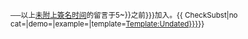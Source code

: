<!--Template:Undated--><small class="autosigned">──以上[[Wikipedia:签名|未附上簽名时间]]的留言于{{{1|{{{{{|safesubst:}}}5~}}之前}}}加入。<includeonly>{{ {{{|safesubst:}}}CheckSubst|no cat={{{no cat|}}}|demo={{{demo|}}}|example={{{example|}}}|template=[[{{{template name|Template:Undated}}}]]}}</includeonly></small><noinclude>{{Documentation}}</noinclude>